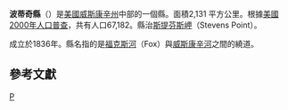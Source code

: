 {{Otheruses|波蒂奇縣|subject=美國威斯康辛州的一個縣|other=同名的縣}}
<!--[[File:Map_of_Wisconsin_highlighting_Portage_County.svg|250px]]-->
{{Infobox U.S. County
| county          =  波蒂奇縣
| state           = 威斯康星州
| en county          =  Portage County
| en state           = Wisconsin
| founded year    =  1841 <ref>http://www.pchswi.org/archives/townships/origins.html</ref>
| largest city wl =  Stevens Point
| seat wl         =  Stevens Point
| area mi         = 823
| area km         = 2,131 
| area land mi    = 806
| area land km    = 2,088 
| area water mi   = 16
| area water km   = 43
| area percentage = 2
| census yr       = 2000
| pop             = 67,182
| density mi      = 83
| density km      = 32
| time zone       =北美中部时区
| UTC offset      =  -6
| DST offset      =  -5
| web             = www.co.portage.wi.us
}}
'''波蒂奇縣'''（{{lang-en|Portage County}}）是[[美國|美國]][[威斯康辛州|威斯康辛州]]中部的一個縣。面積2,131 平方公里。根據[[美國2000年人口普查|美國2000年人口普查]]，共有人口67,182。縣治[[斯提芬斯岬_(威斯康辛州)|斯提芬斯岬]]（Stevens Point）。

成立於1836年。縣名指的是[[福克斯河|福克斯河]]（Fox）與[[威斯康辛河|威斯康辛河]]之間的繞道。

== 參考文獻 ==

{{reflist}}

{{Wisconsin-stub}}

[[Category:威斯康辛州行政区划|P]]